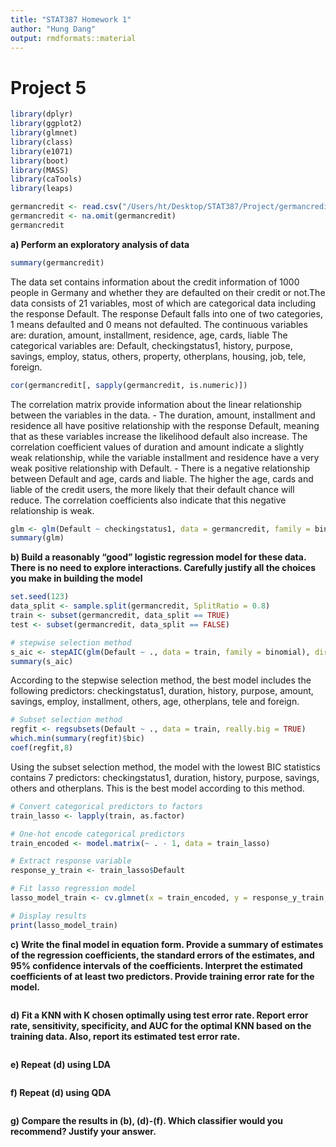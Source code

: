 ```yaml
---
title: "STAT387 Homework 1"
author: "Hung Dang"
output: rmdformats::material
---
```


# Project 5


```r
library(dplyr)
library(ggplot2)
library(glmnet)
library(class)
library(e1071)
library(boot)
library(MASS)
library(caTools)
library(leaps)

germancredit <- read.csv("/Users/ht/Desktop/STAT387/Project/germancredit.csv", header = TRUE)
germancredit <- na.omit(germancredit)
germancredit
```

**a) Perform an exploratory analysis of data**


```r
summary(germancredit)

```


The data set contains information about the credit information of 1000 people in Germany and whether they are defaulted on their credit or not.The data consists of 21 variables, most of which are categorical data including the response Default. The response Default falls into one of two categories, 1 means defaulted and 0 means not defaulted.
The continuous variables are: duration, amount, installment, residence, age, cards, liable
The categorical variables are: Default, checkingstatus1, history, purpose, savings, employ, status, others, property, otherplans, housing, job, tele, foreign.




```r
cor(germancredit[, sapply(germancredit, is.numeric)])

```
The correlation matrix provide information about the linear relationship between the variables in the data.
- The duration, amount, installment and residence all have positive relationship with the response Default, meaning that as these variables increase the likelihood default also increase. The correlation coefficient values of duration and amount indicate a slightly weak relationship, while the variable installment and residence have a very weak positive relationship with Default.
- There is a negative relationship between Default and age, cards and liable. The higher the age, cards and liable of the credit users, the more likely that their default chance will reduce. The correlation coefficients also indicate that this negative relationship is weak.


```r
glm <- glm(Default ~ checkingstatus1, data = germancredit, family = binomial)
summary(glm)

```



**b) Build a reasonably “good” logistic regression model for these data. There is no need to explore interactions. Carefully justify all the choices you make in building the model **


```r
set.seed(123)
data_split <- sample.split(germancredit, SplitRatio = 0.8)
train <- subset(germancredit, data_split == TRUE)
test <- subset(germancredit, data_split == FALSE)

```


```r
# stepwise selection method
s_aic <- stepAIC(glm(Default ~ ., data = train, family = binomial), direction = "both")
summary(s_aic)
```

According to the stepwise selection method, the best model includes the following predictors: checkingstatus1, duration, history, purpose, amount, savings, employ, installment, others, age, otherplans, tele and foreign. 


```r
# Subset selection method
regfit <- regsubsets(Default ~ ., data = train, really.big = TRUE)
which.min(summary(regfit)$bic)
coef(regfit,8)
```

Using the subset selection method, the model with the lowest BIC statistics contains 7 predictors: checkingstatus1, duration, history, purpose, savings, others and otherplans. This is the best model according to this method. 


```r
# Convert categorical predictors to factors
train_lasso <- lapply(train, as.factor)

# One-hot encode categorical predictors
train_encoded <- model.matrix(~ . - 1, data = train_lasso)

# Extract response variable
response_y_train <- train_lasso$Default

# Fit lasso regression model
lasso_model_train <- cv.glmnet(x = train_encoded, y = response_y_train, family = "binomial", alpha = 1)

# Display results
print(lasso_model_train)

```


**c) Write the final model in equation form. Provide a summary of estimates of the regression coefficients, the standard errors of the estimates, and 95% confidence intervals of the coefficients. Interpret the estimated coefficients of at least two predictors. Provide training error rate for the model.**


```r

```



**d) Fit a KNN with K chosen optimally using test error rate. Report error rate, sensitivity, specificity, and AUC for the optimal KNN based on the training data. Also, report its estimated test error rate.**


```r

```



**e) Repeat (d) using LDA**


```r

```



**f) Repeat (d) using QDA**

```r

```

**g) Compare the results in (b), (d)-(f). Which classifier would you recommend? Justify your answer.**

